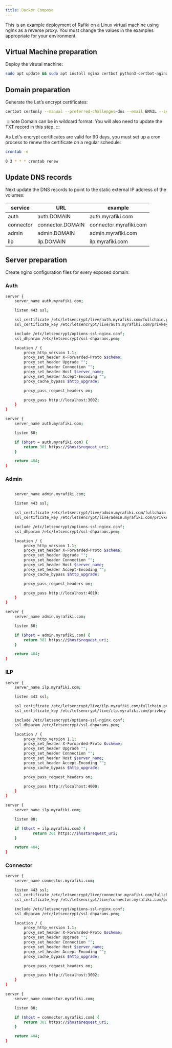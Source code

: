 ```yaml
---
title: Docker Compose
---
```


This is an example deployment of Rafiki on a Linux virtual machine using nginx as a reverse proxy. You must change the values in the examples appropriate for your environment.

## Virtual Machine preparation

Deploy the virutal machine:

```sh
sudo apt update && sudo apt install nginx certbot python3-certbot-nginx
```

## Domain preparation

Generate the Let’s encrypt certificates:

```sh
certbot certonly --manual --preferred-challenges=dns --email EMAIL --server https://acme-v02.api.letsencrypt.org/directory --agree-tos -d DOMAIN
```

​
:::note
Domain can be in wildcard format. You will also need to update the TXT record in this step.
:::

As Let's encrypt certificates are valid for 90 days, you must set up a cron process to renew the certificate on a regular schedule:

```sh
crontab -e
​
0 3 * * * crontab renew
```

## Update DNS records

Next update the DNS records to point to the static external IP address of the volumes:

| service   | URL              | example                |
| --------- | ---------------- | ---------------------- |
| auth      | auth.DOMAIN      | auth.myrafiki.com      |
| connector | connector.DOMAIN | connector.myrafiki.com |
| admin     | admin.DOMAIN     | admin.myrafiki.com     |
| ilp       | ilp.DOMAIN       | ilp.myrafiki.com       |

## Server preparation

Create nginx configuration files for every exposed domain:

### Auth

```sh
server {
    server_name auth.myrafiki.com;

    listen 443 ssl;

    ssl_certificate /etc/letsencrypt/live/auth.myrafiki.com/fullchain.pem;
    ssl_certificate_key /etc/letsencrypt/live/auth.myrafiki.com/privkey.pem;

    include /etc/letsencrypt/options-ssl-nginx.conf;
    ssl_dhparam /etc/letsencrypt/ssl-dhparams.pem;

    location / {
        proxy_http_version 1.1;
        proxy_set_header X-Forwarded-Proto $scheme;
        proxy_set_header Upgrade "";
        proxy_set_header Connection "";
        proxy_set_header Host $server_name;
        proxy_set_header Accept-Encoding "";
        proxy_cache_bypass $http_upgrade;

        proxy_pass_request_headers on;

        proxy_pass http://localhost:3002;
    }
}

server {
    server_name auth.myrafiki.com;

    listen 80;

    if ($host = auth.myrafiki.com) {
	    return 301 https://$host$request_uri;
    }

    return 404;
}
```

### Admin

```sh

    server_name admin.myrafiki.com;

    listen 443 ssl;

    ssl_certificate /etc/letsencrypt/live/admin.myrafiki.com/fullchain.pem;
    ssl_certificate_key /etc/letsencrypt/live/admin.myrafiki.com/privkey.pem;

    include /etc/letsencrypt/options-ssl-nginx.conf;
    ssl_dhparam /etc/letsencrypt/ssl-dhparams.pem;

    location / {
        proxy_http_version 1.1;
        proxy_set_header X-Forwarded-Proto $scheme;
        proxy_set_header Upgrade "";
        proxy_set_header Connection "";
        proxy_set_header Host $server_name;
        proxy_set_header Accept-Encoding "";
        proxy_cache_bypass $http_upgrade;

        proxy_pass_request_headers on;

        proxy_pass http://localhost:4010;
    }
}

server {
    server_name admin.myrafiki.com;

    listen 80;

    if ($host = admin.myrafiki.com) {
	    return 301 https://$host$request_uri;
    }

    return 404;
}
```

### ILP

```sh
server {
    server_name ilp.myrafiki.com;

    listen 443 ssl;

    ssl_certificate /etc/letsencrypt/live/ilp.myrafiki.com/fullchain.pem;
    ssl_certificate_key /etc/letsencrypt/live/ilp.myrafiki.com/privkey.pem;

    include /etc/letsencrypt/options-ssl-nginx.conf;
    ssl_dhparam /etc/letsencrypt/ssl-dhparams.pem;

    location / {
        proxy_http_version 1.1;
        proxy_set_header X-Forwarded-Proto $scheme;
        proxy_set_header Upgrade "";
        proxy_set_header Connection "";
        proxy_set_header Host $server_name;
        proxy_set_header Accept-Encoding "";
        proxy_cache_bypass $http_upgrade;

        proxy_pass_request_headers on;

        proxy_pass http://localhost:4000;
    }
}

server {
    server_name ilp.myrafiki.com;

    listen 80;

    if ($host = ilp.myrafiki.com) {
            return 301 https://$host$request_uri;
    }

    return 404;
}
```

### Connector

```sh
server {
    server_name connector.myrafiki.com;

    listen 443 ssl;
    ssl_certificate /etc/letsencrypt/live/connector.myrafiki.com/fullchain.pem; # managed by Certbot
    ssl_certificate_key /etc/letsencrypt/live/connector.myrafiki.com/privkey.pem; # managed by Certbot

    include /etc/letsencrypt/options-ssl-nginx.conf;
    ssl_dhparam /etc/letsencrypt/ssl-dhparams.pem;

    location / {
        proxy_http_version 1.1;
        proxy_set_header X-Forwarded-Proto $scheme;
        proxy_set_header Upgrade "";
        proxy_set_header Connection "";
        proxy_set_header Host $server_name;
        proxy_set_header Accept-Encoding "";
        proxy_cache_bypass $http_upgrade;

        proxy_pass_request_headers on;

        proxy_pass http://localhost:3002;
    }
}

server {
    server_name connector.myrafiki.com;

    listen 80;

    if ($host = connector.myrafiki.com) {
	    return 301 https://$host$request_uri;
    }

    return 404;
}
```
